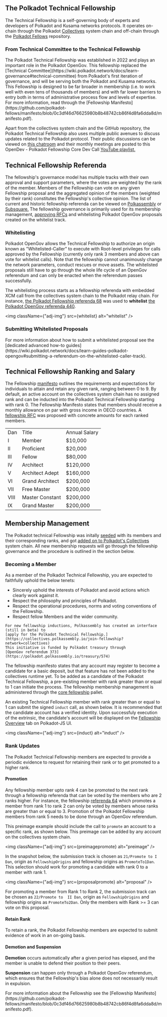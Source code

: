 
## The Polkadot Technical Fellowship

The Technical Fellowship is a self-governing body of experts and developers of Polkadot and Kusama
networks protocols. It operates on-chain through the Polkadot
[Collectives](https://polkadot.js.org/apps/?rpc=wss%3A%2F%2Fpolkadot-collectives-rpc.polkadot.io#/fellowship/referenda)
system chain and off-chain through the [Polkadot Fellows](https://github.com/polkadot-fellows)
repository.

<div className="note">
  <h3>From Technical Committee to the Technical Fellowship</h3>
  <p>
    The Polkadot Technical Fellowship was established in 2022 and plays an important role in the
    Polkadot OpenGov. This fellowship replaced the
    [Technical Committee](https://wiki.polkadot.network/docs/learn-governance#technical-committee) from Polkadot's first iteration of
    governance, and will be serving both the Polkadot and Kusama networks. This Fellowship is designed
    to be far broader in membership (i.e. to work well with even tens of thousands of members) and with
    far lower barriers to entry both in terms of administrative process flow and levels of expertise.
    For more information, read through the
    [Fellowship Manifesto](https://github.com/polkadot-fellows/manifesto/blob/0c3df46d76625980b8b48742cb86f4d8fa6dda8d/manifesto.pdf).
  </p>
</div>

Apart from the collectives system chain and the GitHub repository, the Polkadot Technical Fellowship
also uses multiple public avenues to discuss updates related to the Polkadot protocol. Their public
discussions can be viewed on [this chatroom](https://matrix.to/#/#fellowship-members:parity.io) and
their monthly meetings are posted to this OpenDev - Polkadot Fellowship Core Dev Call
[YouTube playlist.](https://www.youtube.com/watch?v=5P6Axm4JrmQ&list=PLtyd7v_I7PGlDJCCCLGLjJ0yv33JAEE_-)

## Technical Fellowship Referenda

The fellowship's governance model has multiple tracks with their own approval and support
parameters, where the votes are weighted by the rank of the member. Members of the Fellowship can
vote on any given Fellowship proposal and the aggregated opinion of the members (weighted by their
rank) constitutes the Fellowship's collective opinion. The list of current and historic fellowship
referenda can be viewed on [Polkassembly](https://collectives.polkassembly.io/) or
[Subsquare.](https://collectives.subsquare.io/) The fellowship governance is primarily used for its
membership management, [approving RFCs](https://github.com/polkadot-fellows/RFCs) and whitelisting
Polkadot OpenGov proposals created on the whitelist track.

### Whitelisting

Polkadot OpenGov allows the Technical Fellowship to authorize an origin known as
"Whitelisted-Caller" to execute with Root-level privileges for calls approved by the Fellowship
(currently only rank 3 members and above can vote for whitelist calls). Note that the
fellowship cannot unanimously change the network parameters, conduct rescues or move assets. The
whitelisted proposals still have to go through the whole life cycle of an OpenGov referendum and can
only be enacted when the referendum passes successfully.

The whitelisting process starts as a fellowship referenda with embedded XCM call from the
collectives system chain to the Polkadot relay chain. For instance,
[the Polkadot Fellowship referenda 68](https://collectives.polkassembly.io/referenda/68) was used to
**whitelist** [the Polkadot OpenGov referenda 440](https://polkadot.polkassembly.io/referenda/440).

<img className={"adj-img"} src={whitelist} alt="whitelist" />

<div className="note secondary">
  <h3>Submitting Whitelisted Proposals</h3>
  <p>
    For more information about how to submit a whitelisted proposal see the
    [dedicated advanced how-to
    guides](https://wiki.polkadot.network/docs/learn-guides-polkadot-opengov#submitting-a-referendum-on-the-whitelisted-caller-track).
  </p>
</div>

## Technical Fellowship Ranking and Salary

The Fellowship [manifesto](https://github.com/polkadot-fellows/manifesto) outlines the requirements
and expectations for individuals to attain and retain any given rank, ranging between 0 to 9. By
default, an active account on the collectives system chain has no assigned rank and can be inducted
into the Polkadot Technical Fellowship starting with rank 0. The Fellowship Manifesto states that
members should receive a monthly allowance on par with gross income in OECD countries. A
[fellowship RFC](https://github.com/polkadot-fellows/RFCs/pull/50) was proposed with concrete
amounts for each ranked members.


<table><tr><td>Dan</td><td>Title</td><td>Annual Salary</td></tr><tr><td>I</td><td>Member</td><td>$10,000</td></tr><tr><td>II</td><td>Proficient</td><td>$20,000</td></tr><tr><td>III</td><td>Fellow</td><td>$80,000</td></tr><tr><td>IV</td><td>Architect</td><td>$120,000</td></tr><tr><td>V</td><td>Architect Adept</td><td>$160,000</td></tr><tr><td>VI</td><td>Grand Architect</td><td>$200,000</td></tr><tr><td>VII</td><td>Free Master</td><td>$200,000</td></tr><tr><td>VIII</td><td>Master Constant</td><td>$200,000</td></tr><tr><td>IX</td><td>Grand Master</td><td>$200,000</td></tr></table>

## Membership Management

The Polkadot technical Fellowship was initally [seeded](https://github.com/polkadot-fellows/seeding)
with its members and their corresponding ranks, and got
[added on to Polkadot's Collectives](https://polkadot.polkassembly.io/motion/403) system chain. All
new membership requests will go through the fellowship governance and the procedure is outlined in
the section below.

### Becoming a Member

As a member of the Polkadot Technical Fellowship, you are expected to faithfully uphold the below
tenets:
- Sincerely uphold the interests of Polkadot and avoid actions which clearly work against it.
- Respect the philosophy and principles of Polkadot.
- Respect the operational procedures, norms and voting conventions of the Fellowship.
- Respect fellow Members and the wider community.

<div className="note">
  <p>

    For new fellowship inductions, Polkassembly has created an interface (still in beta) to
    [apply for the Polkadot Technical Fellowship.](https://collectives.polkassembly.io/join-fellowship?network=collectives)
    This initiative is funded by Polkadot treasury through
    [OpenGov referendum 373](https://polkadot.polkassembly.io/treasury/574)

  </p>
</div>

The fellowship manifesto states that any account may register to become a candidate for a basic
deposit, but that feature has not been added to the collectives runtime yet. To be added as a
candidate of the Polkadot Technical Fellowship, a pre-existing member with rank greater than or
equal to 1 can initiate the process. The fellowship membership management is administered through
the
[core fellowship](https://github.com/paritytech/polkadot-sdk/blob/master/substrate/frame/core-fellowship/src/lib.rs)
pallet.

An existing Technical Fellowship member with rank greater than or equal to 1 can submit the signed
`induct` call, as shown below. It is recommended that the candidate account has a verified identity.
Upon successfuly execution of the extrinsic, the candidate's account will be displayed on the
[Fellowship Overview](https://polkadot.js.org/apps/?rpc=wss%3A%2F%2Fpolkadot-collectives-rpc.polkadot.io#/fellowship)
tab on Polkadot-JS UI.

<img className={"adj-img"} src={induct} alt="induct" />


### Rank Updates

The Polkadot Technical Fellowship members are expected to provide a periodic evidence to request for
retaining their rank or to get promoted to a higher rank. 

#### Promotion

Any fellowship member upto rank 4 can be
promoted to the next rank through a fellowship referenda that can be voted by the members who are 2
ranks higher. For instance, the fellowship
[referenda 64](https://collectives.subsquare.io/fellowship/referenda/64) which promotes a member
from rank 1 to rank 2 can only be voted by members whose ranks are greater than or equal to 3.
Promotion of the Polkadot Fellowship members from rank 5 needs to be done through an OpenGov
referendum.

This preimage example should include the call to `promote` an account to a specific rank, as shown
below. This preimage can be added by any account on the collectives system chain.

<img className={"adj-img"} src={preimagepromote} alt="preimage" />

In the snapshot below, the submission track is chosen as `21/Promote to I Dan`, origin as
`FellowshipOrigins` and fellowship origins as `PromoteTo1Dan`. This selection should work for
promoting a candidate with rank 0 to a member with rank 1.

<img className={"adj-img"} src={proposalpromote} alt="proposal" />

For promoting a member from Rank 1 to Rank 2, the submission track can be chosen as `22/Promote to  II Dan`, origin as
`FellowshipOrigins` and fellowship origins as `PromoteTo2Dan`. Only the members with Rank >= 3 can 
vote on this proposal.

#### Retain Rank

To retain a rank, the Polkadot Fellowship members are expected to submit evidence of work in an
on-going basis.


#### Demotion and Suspension

**Demotion** occurs automatically after a given period has elapsed, and the member is unable to
defend their position to their peers.

**Suspension** can happen only through a Polkadot OpenGov referendum, which ensures that the
Fellowship's bias alone does not necessarily result in expulsion.


<div className="note">
  <p>
    For more information about the Fellowship see the [Fellowship
    Manifesto](https://github.com/polkadot-fellows/manifesto/blob/0c3df46d76625980b8b48742cb86f4d8fa6dda8d/manifesto.pdf).
  </p>
</div>
